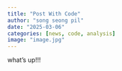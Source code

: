 ```yaml
---
title: "Post With Code"
author: "song seong pil"
date: "2025-03-06"
categories: [news, code, analysis]
image: "image.jpg"
---
```


what's up!!!